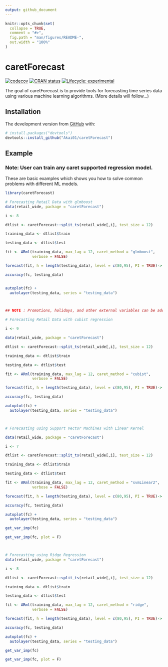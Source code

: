 ```yaml
---
output: github_document
---
```


<!-- README.md is generated from README.Rmd. Please edit that file -->

```r
knitr::opts_chunk$set(
  collapse = TRUE,
  comment = "#>",
  fig.path = "man/figures/README-",
  out.width = "100%"
)
```

# caretForecast


<!-- badges: start -->
[![codecov](https://codecov.io/gh/Akai01/caretForecast/branch/master/graph/badge.svg)](https://codecov.io/gh/Akai01/caretForecast)
[![CRAN status](https://www.r-pkg.org/badges/version/caretForecast)](https://CRAN.R-project.org/package=caretForecast)
[![Lifecycle: experimental](https://img.shields.io/badge/lifecycle-experimental-orange.svg)](https://www.tidyverse.org/lifecycle/#experimental)
<!-- badges: end -->

The goal of caretForecast is to provide tools for forecasting time series data using various machine learning algorithms. (More details will follow...)

## Installation


The development version from [GitHub](https://github.com/) with:

``` r
# install.packages("devtools")
devtools::install_github("Akai01/caretForecast")
```
## Example
### Note: User can train any caret supported regression model.

These are basic examples which shows you how to solve common problems with 
different ML models. 


```r
library(caretForecast)

# Forecasting Retail Data with glmboost
data(retail_wide, package = "caretForecast")

i <- 8

dtlist <- caretForecast::split_ts(retail_wide[,i], test_size = 12)

training_data <- dtlist$train

testing_data <- dtlist$test

fit <- ARml(training_data, max_lag = 12, caret_method = "glmboost", 
            verbose = FALSE)

forecast(fit, h = length(testing_data), level = c(80,95), PI = TRUE)-> fc

accuracy(fc, testing_data)


autoplot(fc) + 
  autolayer(testing_data, series = "testing_data")



## NOTE : Promotions, holidays, and other external variables can be added in the model via xreg argument. Please look at the documentation of ARml.

# Forecasting Retail Data with cubist regression

i <- 9

data(retail_wide, package = "caretForecast")

dtlist <- caretForecast::split_ts(retail_wide[,i], test_size = 12)

training_data <- dtlist$train

testing_data <- dtlist$test

fit <- ARml(training_data, max_lag = 12, caret_method = "cubist", 
            verbose = FALSE)

forecast(fit, h = length(testing_data), level = c(80,95), PI = TRUE)-> fc

accuracy(fc, testing_data)

autoplot(fc) + 
  autolayer(testing_data, series = "testing_data")



# Forecasting using Support Vector Machines with Linear Kernel

data(retail_wide, package = "caretForecast")

i <- 7

dtlist <- caretForecast::split_ts(retail_wide[,i], test_size = 12)

training_data <- dtlist$train

testing_data <- dtlist$test

fit <- ARml(training_data, max_lag = 12, caret_method = "svmLinear2", 
            verbose = FALSE)

forecast(fit, h = length(testing_data), level = c(80,95), PI = TRUE)-> fc

accuracy(fc, testing_data)

autoplot(fc) + 
  autolayer(testing_data, series = "testing_data")

get_var_imp(fc)

get_var_imp(fc, plot = F)



# Forecasting using Ridge Regression
data(retail_wide, package = "caretForecast")

i <- 8

dtlist <- caretForecast::split_ts(retail_wide[,i], test_size = 12)

training_data <- dtlist$train

testing_data <- dtlist$test

fit <- ARml(training_data, max_lag = 12, caret_method = "ridge", 
            verbose = FALSE)

forecast(fit, h = length(testing_data), level = c(80,95), PI = TRUE)-> fc

accuracy(fc, testing_data)

autoplot(fc) + 
  autolayer(testing_data, series = "testing_data")

get_var_imp(fc)

get_var_imp(fc, plot = F)
```


